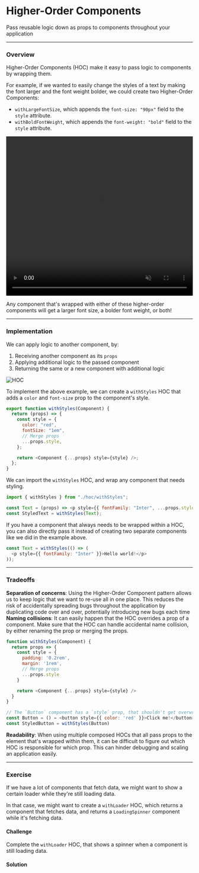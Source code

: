 
# Higher-Order Components

Pass reusable logic down as props to components throughout your application

---

### Overview

Higher-Order Components (HOC) make it easy to pass logic to components by wrapping them.

For example, if we wanted to easily change the styles of a text by making the font larger and the font weight bolder, we could create two Higher-Order Components:

- `withLargeFontSize`, which appends the `font-size: "90px"` field to the `style` attribute.
- `withBoldFontWeight`, which appends the `font-weight: "bold"` field to the `style` attribute.

<video
  width="100%"
  height="430"
  autoPlay
  muted
  loop
  src="https://res.cloudinary.com/dq8xfyhu4/video/upload/v1653702078/FM%20Workshop/react-state-patterns/hoc-pattern/Screen_Recording_2022-05-27_at_8.39.40_PM_apuejc.mov"
  frameborder="0"
  allow="accelerometer; autoplay; clipboard-write; encrypted-media; gyroscope; picture-in-picture"
  allowFullScreen
  controls
/>

Any component that's wrapped with either of these higher-order components will get a larger font size, a bolder font weight, or both!

---

### Implementation

We can apply logic to another component, by:

1. Receiving another component as its `props`
2. Applying additional logic to the passed component
3. Returning the same or a new component with additional logic

![HOC](/react-state-patterns/hoc-pattern/1.png)

To implement the above example, we can create a `withStyles` HOC that adds a `color` and `font-size` prop to the component's style.

```js
export function withStyles(Component) {
  return (props) => {
    const style = {
      color: "red",
      fontSize: "1em",
      // Merge props
      ...props.style,
    };

    return <Component {...props} style={style} />;
  };
}
```

We can import the `withStyles` HOC, and wrap any component that needs styling.

```js
import { withStyles } from "./hoc/withStyles";

const Text = (props) => <p style={{ fontFamily: "Inter", ...props.style }}>Hello world!</p>;
const StyledText = withStyles(Text);
```

<Callout type="info">
  If you have a component that always needs to be wrapped within a HOC, you can also directly pass it instead of creating two separate components like we did in the example above.

```js
const Text = withStyles(() => (
  <p style={{ fontFamily: "Inter" }}>Hello world!</p>
));
```

</Callout>

---

### Tradeoffs

<Callout type="green">
  <b>Separation of concerns</b>: Using the Higher-Order Component pattern allows
  us to keep logic that we want to re-use all in one place. This reduces the
  risk of accidentally spreading bugs throughout the application by duplicating
  code over and over, potentially introducing new bugs each time
</Callout>

<Callout type="warning"  emoji="⚠️">
  <b>Naming collisions</b>: It can easily happen that the HOC overrides a prop of a component.  Make sure that the HOC can handle accidental name collision, by either renaming the prop or merging the props.

```js
function withStyles(Component) {
  return props => {
    const style = {
      padding: '0.2rem',
      margin: '1rem',
      // Merge props
      ...props.style
    }

    return <Component {...props} style={style} />
  }
}

// The `Button` component has a `style` prop, that shouldn't get overwritten in the HOC.
const Button = () = <button style={{ color: 'red' }}>Click me!</button>
const StyledButton = withStyles(Button)
```

</Callout>

<Callout type="warning" emoji="⚠️">
  <b>Readability</b>: When using multiple composed HOCs that all pass props to
  the element that's wrapped within them, it can be difficult to figure out
  which HOC is responsible for which prop. This can hinder debugging and scaling
  an application easily.
</Callout>

---

### Exercise

If we have a lot of components that fetch data, we might want to show a certain loader while they're still loading data.

In that case, we might want to create a `withLoader` HOC, which returns a component that fetches data, and returns a `LoadingSpinner` component while it's fetching data.

#### Challenge

Complete the `withLoader` HOC, that shows a spinner when a component is still loading data.

<StackBlitz name="react-ts-tkeo9q" openFile="hoc/withLoader.tsx" view="both" />

#### Solution

<StackBlitz name="react-ts-aqkvaa" openFile="App.tsx" view="both" />
